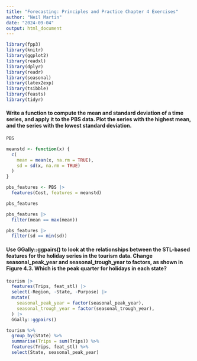 ```yaml
---
title: "Forecasting: Principles and Practice Chapter 4 Exercises"
author: "Neil Martin"
date: "2024-09-04"
output: html_document
---
```


```r
library(fpp3)
library(knitr)
library(ggplot2)
library(readxl)
library(dplyr)
library(readr)
library(seasonal)
library(latex2exp)
library(tsibble)
library(feasts)
library(tidyr)
```
#### Write a function to compute the mean and standard deviation of a time series, and apply it to the PBS data. Plot the series with the highest mean, and the series with the lowest standard deviation.
```r

PBS

meanstd <- function(x) {
  c(
    mean = mean(x, na.rm = TRUE),
    sd = sd(x, na.rm = TRUE)
  )
}

pbs_features <- PBS |>
  features(Cost, features = meanstd)

pbs_features

pbs_features |>
  filter(mean == max(mean))

pbs_features |>
  filter(sd == min(sd))
```
#### Use GGally::ggpairs() to look at the relationships between the STL-based features for the holiday series in the tourism data. Change seasonal_peak_year and seasonal_trough_year to factors, as shown in Figure 4.3. Which is the peak quarter for holidays in each state?

```r

tourism |>
  features(Trips, feat_stl) |>
  select(-Region, -State, -Purpose) |>
  mutate(
    seasonal_peak_year = factor(seasonal_peak_year),
    seasonal_trough_year = factor(seasonal_trough_year),
  ) |>
  GGally::ggpairs()

tourism %>%
  group_by(State) %>%
  summarise(Trips = sum(Trips)) %>%
  features(Trips, feat_stl) %>%
  select(State, seasonal_peak_year)
```